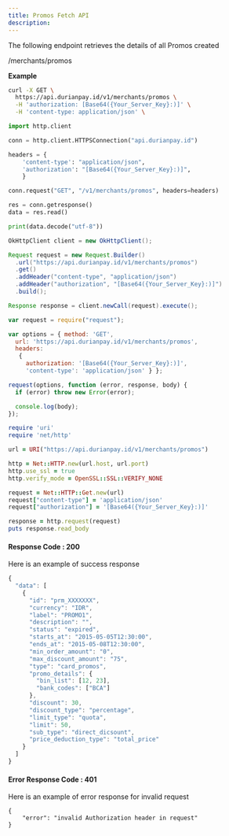 ```yaml
---
title: Promos Fetch API
description: 
---
```


<div class = 'right-component'></div>

<div class = 'left-side'>


The following endpoint retrieves the details of all Promos created

<url get = ""><div class = "ib">/merchants/promos</div></url>

</div>

<div class = 'right-code ml-60'>

**Example**

<MultiCodeBlock>

```bash
curl -X GET \
  https://api.durianpay.id/v1/merchants/promos \
  -H 'authorization: [Base64({Your_Server_Key}:)]' \
  -H 'content-type: application/json' \
```

```python
import http.client

conn = http.client.HTTPSConnection("api.durianpay.id")

headers = {
    'content-type': "application/json",
    'authorization': "[Base64({Your_Server_Key}:)]",
    }

conn.request("GET", "/v1/merchants/promos", headers=headers)

res = conn.getresponse()
data = res.read()

print(data.decode("utf-8"))
```

```java
OkHttpClient client = new OkHttpClient();

Request request = new Request.Builder()
  .url("https://api.durianpay.id/v1/merchants/promos")
  .get()
  .addHeader("content-type", "application/json")
  .addHeader("authorization", "[Base64({Your_Server_Key}:)]")
  .build();

Response response = client.newCall(request).execute();
```

```js
var request = require("request");

var options = { method: 'GET',
  url: 'https://api.durianpay.id/v1/merchants/promos',
  headers: 
   { 
     authorization: '[Base64({Your_Server_Key}:)]',
     'content-type': 'application/json' } };

request(options, function (error, response, body) {
  if (error) throw new Error(error);

  console.log(body);
});

```

```ruby
require 'uri'
require 'net/http'

url = URI("https://api.durianpay.id/v1/merchants/promos")

http = Net::HTTP.new(url.host, url.port)
http.use_ssl = true
http.verify_mode = OpenSSL::SSL::VERIFY_NONE

request = Net::HTTP::Get.new(url)
request["content-type"] = 'application/json'
request["authorization"] = '[Base64({Your_Server_Key}:)]'

response = http.request(request)
puts response.read_body
```

</MultiCodeBlock>

#### Response Code : 200 
Here is an example of success response

```js
{
  "data": [
    {
      "id": "prm_XXXXXXX",
      "currency": "IDR",
      "label": "PROMO1",
      "description": "",
      "status": "expired",
      "starts_at": "2015-05-05T12:30:00",
      "ends_at": "2015-05-08T12:30:00",
      "min_order_amount": "0",
      "max_discount_amount": "75",
      "type": "card_promos",
      "promo_details": {
        "bin_list": [12, 23],
        "bank_codes": ["BCA"]
      },
      "discount": 30,
      "discount_type": "percentage",
      "limit_type": "quota",
      "limit": 50,
      "sub_type": "direct_dicsount",
      "price_deduction_type": "total_price"
    }
  ]
}
```

#### Error Response Code : 401
Here is an example of error response for invalid request

```
{
    "error": "invalid Authorization header in request"
}
```

</div>
